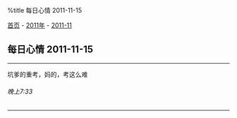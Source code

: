 %title 每日心情 2011-11-15

[[../../../index|首页]] - [[../index|2011年]] - [[index|2011-11]]
==每日心情 2011-11-15==
----
坑爹的重考，妈的，考这么难
======晚上7:33======
----
